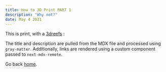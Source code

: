 ```yaml
---
title: How to 3D Print PART 1
description: "Why not?"
date: May 4 2021
---
```


This is print, with a [3dreefs](https://3dreefs.com) :

The title and description are pulled from the MDX file and processed using `gray-matter`. Additionally, links are rendered using a custom component passed to `next-mdx-remote`.

Go back [home](/).
